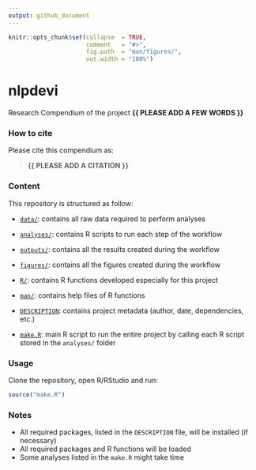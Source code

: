 ```yaml
---
output: github_document
---
```


<!-- README.md is generated from README.Rmd. Please edit that file -->


```r
knitr::opts_chunk$set(collapse  = TRUE,
                      comment   = "#>",
                      fig.path  = "man/figures/",
                      out.width = "100%")
```



# nlpdevi


<!-- badges: start -->
<!-- badges: end -->


Research Compendium of the project **{{ PLEASE ADD A FEW WORDS }}**



### How to cite

Please cite this compendium as: 

> **{{ PLEASE ADD A CITATION }}**



### Content

This repository is structured as follow:

- [`data/`](https://github.com/frbcesab/nlpdevi/tree/master/data):
contains all raw data required to perform analyses

- [`analyses/`](https://github.com/frbcesab/nlpdevi/tree/master/analyses/):
contains R scripts to run each step of the workflow

- [`outputs/`](https://github.com/frbcesab/nlpdevi/tree/master/outputs):
contains all the results created during the workflow

- [`figures/`](https://github.com/frbcesab/nlpdevi/tree/master/figures):
contains all the figures created during the workflow

- [`R/`](https://github.com/frbcesab/nlpdevi/tree/master/R):
contains R functions developed especially for this project

- [`man/`](https://github.com/frbcesab/nlpdevi/tree/master/man):
contains help files of R functions

- [`DESCRIPTION`](https://github.com/frbcesab/nlpdevi/tree/master/DESCRIPTION):
contains project metadata (author, date, dependencies, etc.)

- [`make.R`](https://github.com/frbcesab/nlpdevi/tree/master/make.R):
main R script to run the entire project by calling each R script stored in the `analyses/` folder



### Usage

Clone the repository, open R/RStudio and run:

```r
source("make.R")
```



### Notes

- All required packages, listed in the `DESCRIPTION` file, will be installed (if necessary)
- All required packages and R functions will be loaded
- Some analyses listed in the `make.R` might take time
